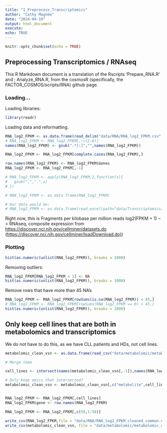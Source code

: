 ```yaml
---
title: "1_Preprocess_Transcriptomics"
author: "Cathy Magnée"
date: "2024-04-19"
output: html_document
execute:
echo: TRUE
---
```


```r
knitr::opts_chunk$set(echo = TRUE)
```

## Preprocessing Transcriptomics / RNAseq

This R Markdown document is a translation of the Rscripts 'Prepare_RNA.R' and ; Analyze_RNA.R, from the cosmosR (specifically, the FACTOR_COSMOS/scripts/RNA) github page.

### Loading...

Loading libraries:

```r
library(readr)

```


Loading data and reformatting.

```r
RNA_log2_FPKM <- as.data.frame(read_delim("data/RNA/RNA_log2_FPKM.csv",, delim = ",", escape_double = FALSE, trim_ws = TRUE))
# RNA_log2_FPKM <- RNA_log2_FPKM[,-c(2:6)]
names(RNA_log2_FPKM) <- gsub(".*[:]","",names(RNA_log2_FPKM))

RNA_log2_FPKM <- RNA_log2_FPKM[complete.cases(RNA_log2_FPKM),]

row.names(RNA_log2_FPKM) <- RNA_log2_FPKM$Genes
RNA_log2_FPKM <- RNA_log2_FPKM[,-1]

# RNA_log2_FPKM <- apply(RNA_log2_FPKM,2,function(x){
#   gsub(",",".",x)
# }) 

# RNA_log2_FPKM <- as.data.frame(RNA_log2_FPKM)

# Our data would be:
# RNA_log2_FPKM <- as.data.frame(read_excel(path="data/Transcriptomics/EC024_raw counts.xls", sheet = 1))

```

Right now, this is Fragments per kilobase per million reads log2(FPKM + 1) --\> RNAseq, composite expression from <https://discover.nci.nih.gov/cellminer/datasets.do> ([https://discover.nci.nih.gov/cellminer/loadDownload.do)](https://discover.nci.nih.gov/cellminer/loadDownload.do))


### Plotting 
```r
hist(as.numeric(unlist(RNA_log2_FPKM)), breaks = 1000) 
```


Removing outliers:
```r
RNA_log2_FPKM[RNA_log2_FPKM < 1] <- NA
hist(as.numeric(unlist(RNA_log2_FPKM)), breaks = 1000) 
```

Remove rows that have more than 45 NA's
```r
RNA_log2_FPKM <- RNA_log2_FPKM[rowSums(is.na(RNA_log2_FPKM)) < 45,]
# RNA_log2_FPKM <- RNA_log2_FPKM[rowSums(RNA_log2_FPKM == 0) < 45,]
hist(as.numeric(unlist(RNA_log2_FPKM)), breaks = 1000) 
```


## Only keep cell lines that are both in metabolomics and transcriptomics

We do not have to do this, as we have CLL patients and HDs, not cell lines. 
```r

metabolomic_clean_vsn <- as.data.frame(read_csv("data/metabolomic/metabolomic_clean_vsn.csv"))

# Merge them

cell_lines <- intersect(names(metabolomic_clean_vsn[,-1]),names(RNA_log2_FPKM))

# Only keep omics that intersected?
metabolomic_clean_vsn <- metabolomic_clean_vsn[,c("metabolite",cell_lines)]


RNA_log2_FPKM <- RNA_log2_FPKM[,cell_lines]
RNA_log2_FPKM$gene <- row.names(RNA_log2_FPKM)

RNA_log2_FPKM <- RNA_log2_FPKM[,c(59,1:58)]

write_csv(RNA_log2_FPKM,file = "data/RNA/RNA_log2_FPKM_cleaned_common.csv")
write_csv(metabolomic_clean_vsn, file = "data/metabolomic/metabolomic_clean_vsn_common.csv")
```

